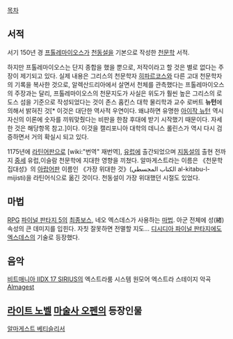 [[목차]]
== 서적 ==
서기 150년 경 [[프톨레마이오스]]가 [[천동설]]을 기본으로 작성한 [[천문학]] 서적.

하지만 프톨레마이오스는 단지 종합을 했을 뿐으로, 저작이라고 할 것은 별로 없다는 주장이 제기되고 있다. 실제 내용은 그리스의 천문학자 [[히파르코스]]와 다른 고대 천문학자의 기록을 복사한 것으로, 알렉산드리아에서 살면서 천체를 관측했다는 프톨레마이오스의 주장과는 달리, 프톨레마이오스의 천문지도가 사실은 위도가 훨씬 높은 그리스의 로도스 섬을 기준으로 작성되었다는 것이 존스 홉킨스 대학 물리학과 교수 로버트 '''뉴턴'''에 의해서 밝혀진 것[* 이것은 대단한 역사적 우연이다. 왜냐하면 유명한 [[아이작 뉴턴]] 역시 자신의 이론에 숫자를 끼워맞췄다는 비판을 한참 후대에 받기 시작했기 때문이다. 자세한 것은 해당항목 참고.]이다. 이것을 캘리포니아 대학의 데니스 롤린스가 역시 다시 검증하면서 거의 확실시 되고 있다.  

1175년에 [[라틴어]]판으로 [wiki:"번역" 재번역], [[유럽]]에 출간되었으며 [[지동설]]의 출현 전까지 [[중세]] 유럽,이슬람 천문학에 지대한 영향을 끼쳤다.
알마게스트라는 이름은 《천문학 집대성》의 [[아랍어]]판 이름인 《가장 위대한 것》(الكتاب المجسطي al-kitabu-l-mijisti)을 라틴어식으로 옮긴 것이다. 천동설이 가장 위대했던 시절도 있었다.

== 마법 ==
[[RPG]] [[파이널 판타지 5]]의 [[최종보스]], 네오 엑스데스가 사용하는 [[마법]].
아군 전체에 성(緖) 속성의 큰 데미지를 입힌다. 자칫 잘못하면 전멸할 지도...
[[디시디아 파이널 판타지]]에도 [[엑스데스]]의 기술로 등장했다.

== 음악 ==
[[비트매니아 IIDX 17 SIRIUS]]의 엑스트라룸 시스템 원모어 엑스트라 스테이지 악곡 [[Almagest]]

== [[라이트 노벨]] [[마술사 오펜]]의 등장인물 ==
[[알마게스트 베티슬리서]]
